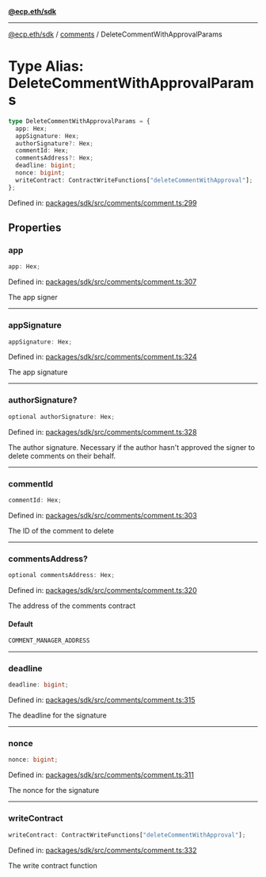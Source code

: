 [**@ecp.eth/sdk**](../../index.mdx)

***

[@ecp.eth/sdk](/sdk-reference/index.mdx) / [comments](/sdk-reference/comments/index.mdx) / DeleteCommentWithApprovalParams

# Type Alias: DeleteCommentWithApprovalParams

```ts
type DeleteCommentWithApprovalParams = {
  app: Hex;
  appSignature: Hex;
  authorSignature?: Hex;
  commentId: Hex;
  commentsAddress?: Hex;
  deadline: bigint;
  nonce: bigint;
  writeContract: ContractWriteFunctions["deleteCommentWithApproval"];
};
```

Defined in: [packages/sdk/src/comments/comment.ts:299](https://github.com/ecp-eth/comments-monorepo/blob/main/packages/sdk/src/comments/comment.ts#L299)

## Properties

### app

```ts
app: Hex;
```

Defined in: [packages/sdk/src/comments/comment.ts:307](https://github.com/ecp-eth/comments-monorepo/blob/main/packages/sdk/src/comments/comment.ts#L307)

The app signer

***

### appSignature

```ts
appSignature: Hex;
```

Defined in: [packages/sdk/src/comments/comment.ts:324](https://github.com/ecp-eth/comments-monorepo/blob/main/packages/sdk/src/comments/comment.ts#L324)

The app signature

***

### authorSignature?

```ts
optional authorSignature: Hex;
```

Defined in: [packages/sdk/src/comments/comment.ts:328](https://github.com/ecp-eth/comments-monorepo/blob/main/packages/sdk/src/comments/comment.ts#L328)

The author signature. Necessary if the author hasn't approved the signer to delete comments on their behalf.

***

### commentId

```ts
commentId: Hex;
```

Defined in: [packages/sdk/src/comments/comment.ts:303](https://github.com/ecp-eth/comments-monorepo/blob/main/packages/sdk/src/comments/comment.ts#L303)

The ID of the comment to delete

***

### commentsAddress?

```ts
optional commentsAddress: Hex;
```

Defined in: [packages/sdk/src/comments/comment.ts:320](https://github.com/ecp-eth/comments-monorepo/blob/main/packages/sdk/src/comments/comment.ts#L320)

The address of the comments contract

#### Default

```ts
COMMENT_MANAGER_ADDRESS
```

***

### deadline

```ts
deadline: bigint;
```

Defined in: [packages/sdk/src/comments/comment.ts:315](https://github.com/ecp-eth/comments-monorepo/blob/main/packages/sdk/src/comments/comment.ts#L315)

The deadline for the signature

***

### nonce

```ts
nonce: bigint;
```

Defined in: [packages/sdk/src/comments/comment.ts:311](https://github.com/ecp-eth/comments-monorepo/blob/main/packages/sdk/src/comments/comment.ts#L311)

The nonce for the signature

***

### writeContract

```ts
writeContract: ContractWriteFunctions["deleteCommentWithApproval"];
```

Defined in: [packages/sdk/src/comments/comment.ts:332](https://github.com/ecp-eth/comments-monorepo/blob/main/packages/sdk/src/comments/comment.ts#L332)

The write contract function
